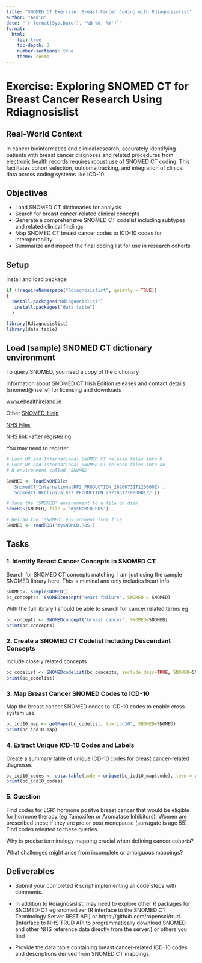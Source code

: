 ```yaml
---
title: "SNOMED CT Exercise: Breast Cancer Coding with Rdiagnosislist"
author: "Aedin"
date: "`r format(Sys.Date(), '%B %d, %Y')`"
format: 
  html: 
    toc: true
    toc-depth: 3
    number-sections: true
    theme: cosmo
---
```


# Exercise: Exploring SNOMED CT for Breast Cancer Research Using Rdiagnosislist

## Real-World Context

In cancer bioinformatics and clinical research, accurately identifying patients with breast cancer diagnoses and related procedures from electronic health records requires robust use of SNOMED CT coding. This facilitates cohort selection, outcome tracking, and integration of clinical data across coding systems like ICD-10.

## Objectives

-   Load SNOMED CT dictionaries for analysis
-   Search for breast cancer-related clinical concepts
-   Generate a comprehensive SNOMED CT codelist including subtypes and related clinical findings
-   Map SNOMED CT breast cancer codes to ICD-10 codes for interoperability
-   Summarize and inspect the final coding list for use in research cohorts

## Setup

Install and load package

```r
if (!requireNamespace("Rdiagnosislist", quietly = TRUE)) 
{ 
  install.packages("Rdiagnosislist") 
   install.packages("data.table") 
  } 

library(Rdiagnosislist) 
library(data.table)


```

## Load (sample) SNOMED CT dictionary environment

To query SNOMED, you need a copy of the dictionary

Information about SNOMED CT Irish Edition releases and contact details (snomed@hse.ie) for licensing and downloads

[www.ehealthireland.ie](https://www.ehealthireland.ie/technology-and-transformation-functions/chief-data-and-analytics-office-cdao/standards-and-terminologies/snomed-ct/)

Other [SNOMED-Help](https://static-web.snomedtools.org/html/migrate.html)

[NHS Files](https://isd.digital.nhs.uk/trud/user/guest/group/0/home)

[NHS link -after registering](https://isd.digital.nhs.uk/trud/users/authenticated/filters/0/categories/26/items/101/releases)

You may need to register.

```r
# Load UK and International SNOMED CT release files into R
# Load UK and International SNOMED CT release files into an
# R environment called 'SNOMED'

SNOMED <- loadSNOMED(c(
  'SnomedCT_InternationalRF2_PRODUCTION_20200731T120000Z/',
  'SnomedCT_UKClinicalRF2_PRODUCTION_20210317T000001Z/'))

# Save the 'SNOMED' environment to a file on disk
saveRDS(SNOMED, file = 'mySNOMED.RDS')

# Reload the 'SNOMED' environment from file
SNOMED <- readRDS('mySNOMED.RDS')
```
## Tasks

### 1. Identify Breast Cancer Concepts in SNOMED CT

Search for SNOMED CT concepts matching.  I am just using the sample SNOMED library here.  This is miminal and only includes heart info

```r
SNOMED<- sampleSNOMED()
bc_concepts<- SNOMEDconcept('Heart failure', SNOMED = SNOMED)
```

With the full library I should be able to search for cancer related terms eg

```r
bc_concepts <- SNOMEDconcept('breast cancer', SNOMED=SNOMED)
print(bc_concepts)
```

### 2. Create a SNOMED CT Codelist Including Descendant Concepts

Include closely related concepts

```r
bc_codelist <- SNOMEDcodelist(bc_concepts, include_desc=TRUE, SNOMED=SNOMED)
print(bc_codelist)
```

### 3. Map Breast Cancer SNOMED Codes to ICD-10

Map the breast cancer SNOMED codes to ICD-10 codes to enable cross-system use


```r
bc_icd10_map <- getMaps(bc_codelist, to='icd10', SNOMED=SNOMED)
print(bc_icd10_map)
```

### 4. Extract Unique ICD-10 Codes and Labels

Create a summary table of unique ICD-10 codes for breast cancer-related diagnoses

```r
bc_icd10_codes <- data.table(code = unique(bc_icd10_map$code), term = unique(bc_icd10_map$term))
print(bc_icd10_codes)
```

### 5.  Question

Find codes for ESR1 hormone positve breast cancer  that would be eligible for hormone therapy (eg Tamoxifen or Aromatase Inhibitors). Women are prescribed these if they are pre or post menopause (surragate is age 55). Find codes releated to these queries.


Why is precise terminology mapping crucial when defining cancer cohorts?

What challenges might arise from incomplete or ambiguous mappings?

## Deliverables

-   Submit your completed R script implementing all code steps with comments.
- In addition to Rdiagnosislist,  may need to explore other R packages for SNOMED-CT eg snomedizer (R interface to the SNOMED CT Terminology Server REST API) or https://github.com/ropensci/trud. (Inferface to NHS TRUD API to programmatically download SNOMED and other NHS reference data directly from the server.) or others you find

-   Provide the data table containing breast cancer-related ICD-10 codes and descriptions derived from SNOMED CT mappings.
